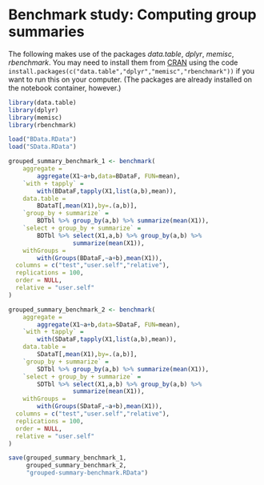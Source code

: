 # Benchmark study: Computing group summaries


The following makes use of the packages *data.table*, *dplyr*, *memisc*, *rbenchmark*. You may need to
install them from [CRAN](https://cran.r-project.org) using the code
`install.packages(c("data.table","dplyr","memisc","rbenchmark"))` if you want to run this on your computer. (The packages are already installed on the notebook container, however.)

```r
library(data.table)
library(dplyr)
library(memisc)
library(rbenchmark)

load("BData.RData")
load("SData.RData")

grouped_summary_benchmark_1 <- benchmark(
    aggregate =
        aggregate(X1~a+b,data=BDataF, FUN=mean),
    `with + tapply` =
        with(BDataF,tapply(X1,list(a,b),mean)),
    data.table =
        BDataT[,mean(X1),by=.(a,b)],
    `group_by + summarize` =
        BDTbl %>% group_by(a,b) %>% summarize(mean(X1)),
    `select + group_by + summarize` =
        BDTbl %>% select(X1,a,b) %>% group_by(a,b) %>%
                  summarize(mean(X1)),
    withGroups =
        with(Groups(BDataF,~a+b),mean(X1)),
  columns = c("test","user.self","relative"),
  replications = 100,
  order = NULL,
  relative = "user.self"
)

grouped_summary_benchmark_2 <- benchmark(
    aggregate =
        aggregate(X1~a+b,data=SDataF, FUN=mean),
    `with + tapply` =
        with(SDataF,tapply(X1,list(a,b),mean)),
    data.table =
        SDataT[,mean(X1),by=.(a,b)],
    `group_by + summarize` =
        SDTbl %>% group_by(a,b) %>% summarize(mean(X1)),
    `select + group_by + summarize` =
        SDTbl %>% select(X1,a,b) %>% group_by(a,b) %>%
                  summarize(mean(X1)),
    withGroups =
        with(Groups(SDataF,~a+b),mean(X1)),
  columns = c("test","user.self","relative"),
  replications = 100,
  order = NULL,
  relative = "user.self"
)

save(grouped_summary_benchmark_1,
     grouped_summary_benchmark_2,
     "grouped-summary-benchmark.RData")
```
